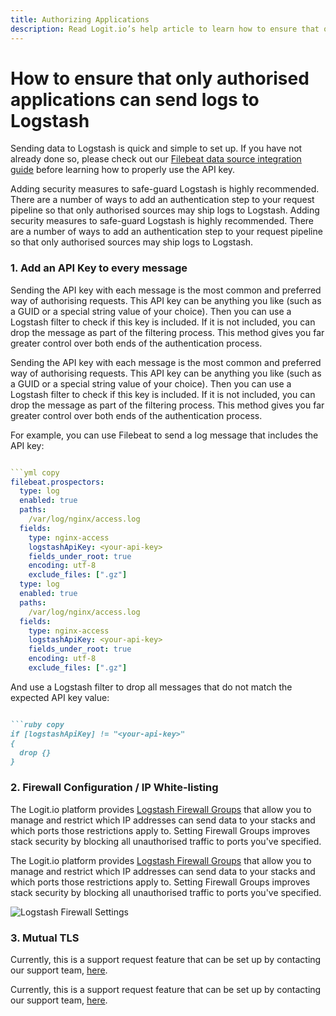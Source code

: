 ```yaml
---
title: Authorizing Applications
description: Read Logit.io’s help article to learn how to ensure that only authorized applications can send logs to Logstash
---
```


# How to ensure that only authorised applications can send logs to Logstash

Sending data to Logstash is quick and simple to set up. 
If you have not already done so, please check out 
our [Filebeat data source integration guide](/integrations/log-management/shippers/filebeat) before 
learning how to properly use the API key.

Adding security measures to safe-guard Logstash is highly recommended. 
There are a number of ways to add an authentication step to your request 
pipeline so that only authorised sources may ship logs to Logstash.
Adding security measures to safe-guard Logstash is highly recommended. 
There are a number of ways to add an authentication step to your request 
pipeline so that only authorised sources may ship logs to Logstash.

### 1. Add an API Key to every message

Sending the API key with each message is the most common and preferred way of authorising requests. 
This API key can be anything you like (such as a GUID or a special string value of your choice). 
Then you can use a Logstash filter to check if this key is included. If it is not included, 
you can drop the message as part of the filtering process. This method gives you far greater 
control over both ends of the authentication process.

Sending the API key with each message is the most common and preferred way of authorising requests. 
This API key can be anything you like (such as a GUID or a special string value of your choice). 
Then you can use a Logstash filter to check if this key is included. If it is not included, 
you can drop the message as part of the filtering process. This method gives you far greater 
control over both ends of the authentication process.

For example, you can use Filebeat to send a log message that includes the API key:

```yml copy

```yml copy
filebeat.prospectors:
  type: log
  enabled: true
  paths:
    /var/log/nginx/access.log
  fields:
    type: nginx-access
    logstashApiKey: <your-api-key>
    fields_under_root: true
    encoding: utf-8
    exclude_files: [".gz"]
  type: log
  enabled: true
  paths:
    /var/log/nginx/access.log
  fields:
    type: nginx-access
    logstashApiKey: <your-api-key>
    fields_under_root: true
    encoding: utf-8
    exclude_files: [".gz"]
```


And use a Logstash filter to drop all messages that do not match the expected API key value:

```ruby copy

```ruby copy
if [logstashApiKey] != "<your-api-key>" 
{ 
  drop {} 
}
```


### 2. Firewall Configuration / IP White-listing

The Logit.io platform provides [Logstash Firewall Groups](/log-management/ingestion-pipeline/configuration/configure-logstash-firewall) that 
allow you to manage and restrict which IP addresses can send data to your 
stacks and which ports those restrictions apply to. Setting Firewall Groups 
improves stack security by blocking all unauthorised traffic to ports you've specified.

The Logit.io platform provides [Logstash Firewall Groups](/log-management/ingestion-pipeline/configuration/configure-logstash-firewall) that 
allow you to manage and restrict which IP addresses can send data to your 
stacks and which ports those restrictions apply to. Setting Firewall Groups 
improves stack security by blocking all unauthorised traffic to ports you've specified.

![Logstash Firewall Settings](@/images/help/log-management/security/logstash-firewall-setting.png)

### 3. Mutual TLS

Currently, this is a support request feature that can be set up 
by contacting our support team, [here](https://logit.io/about-us/contact-us/).

Currently, this is a support request feature that can be set up 
by contacting our support team, [here](https://logit.io/about-us/contact-us/).